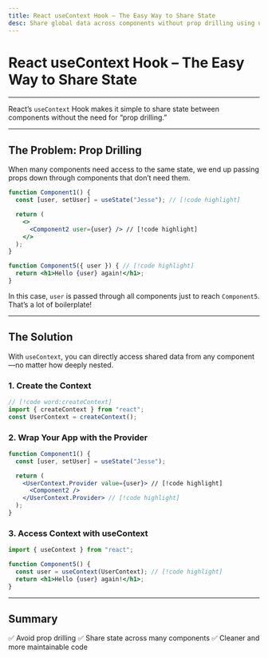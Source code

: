 ```yaml
---
title: React useContext Hook – The Easy Way to Share State
desc: Share global data across components without prop drilling using useContext.
---
```


# React useContext Hook – The Easy Way to Share State

---

React’s `useContext` Hook makes it simple to share state between components without the need for “prop drilling.”

---

## The Problem: Prop Drilling
When many components need access to the same state, we end up passing props down through components that don’t need them.

```jsx
function Component1() {
  const [user, setUser] = useState("Jesse"); // [!code highlight]

  return (
    <>
      <Component2 user={user} /> // [!code highlight]
    </>
  );
}

function Component5({ user }) { // [!code highlight]
  return <h1>Hello {user} again!</h1>;
}
```

In this case, `user` is passed through all components just to reach `Component5`. That’s a lot of boilerplate!

---

## The Solution
With `useContext`, you can directly access shared data from any component—no matter how deeply nested.

### 1. Create the Context
```jsx
// [!code word:createContext]
import { createContext } from "react";
const UserContext = createContext();
```

### 2. Wrap Your App with the Provider
```jsx
function Component1() {
  const [user, setUser] = useState("Jesse");

  return (
    <UserContext.Provider value={user}> // [!code highlight]
      <Component2 />
    </UserContext.Provider> // [!code highlight]
  );
}
```

### 3. Access Context with useContext

```jsx
import { useContext } from "react";

function Component5() {
  const user = useContext(UserContext); // [!code highlight]
  return <h1>Hello {user} again!</h1>;
}
```

---

## Summary
✅ Avoid prop drilling
✅ Share state across many components
✅ Cleaner and more maintainable code